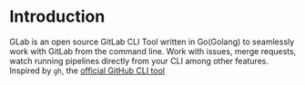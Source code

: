 <h1 className="font-semibold text-2xl">Introduction</h1>

GLab is an open source GitLab CLI Tool written in Go(Golang) to seamlessly work with GitLab from the command line. Work with issues, merge requests, watch running pipelines directly from your CLI among other features. Inspired by ```gh```, the [official GitHub CLI tool](https://github.com/cli/cli)
